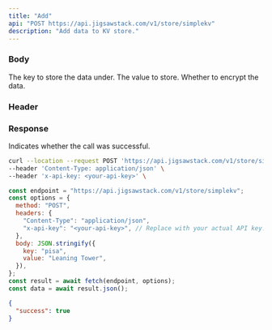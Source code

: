 ```yaml
---
title: "Add"
api: "POST https://api.jigsawstack.com/v1/store/simplekv"
description: "Add data to KV store."
---
```


### Body

<ParamField body="key" type="string" required>
  The key to store the data under.
</ParamField>

<ParamField body="value" type="string" required>
  The value to store.
</ParamField>

<ParamField body="encrypt" type="boolean">
  Whether to encrypt the data.
</ParamField>

### Header

<Snippet file="header.mdx" />

### Response

<ResponseField name="success" type="boolean">
  Indicates whether the call was successful.
</ResponseField>

<RequestExample>

```bash cURL
curl --location --request POST 'https://api.jigsawstack.com/v1/store/simplekv' \
--header 'Content-Type: application/json' \
--header 'x-api-key: <your-api-key>' \
```

```javascript Node.js
const endpoint = "https://api.jigsawstack.com/v1/store/simplekv";
const options = {
  method: "POST",
  headers: {
    "Content-Type": "application/json",
    "x-api-key": "<your-api-key>", // Replace with your actual API key.
  },
  body: JSON.stringify({
    key: "pisa",
    value: "Leaning Tower",
  }),
};
const result = await fetch(endpoint, options);
const data = await result.json();
```

</RequestExample>

<ResponseExample>

```json Response
{
  "success": true
}
```

</ResponseExample>
